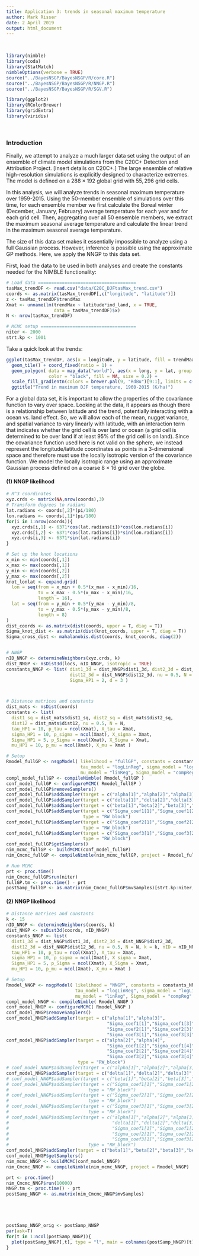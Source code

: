 ```yaml
---
title: Application 3: trends in seasonal maximum temperature
author: Mark Risser
date: 2 April 2019
output: html_document
---
```


\   

```r
library(nimble)
library(coda)
library(StatMatch)
nimbleOptions(verbose = TRUE)
source("../BayesNSGP/BayesNSGP/R/core.R")
source("../BayesNSGP/BayesNSGP/R/NNGP.R")
source("../BayesNSGP/BayesNSGP/R/SGV.R")

library(ggplot2)
library(RColorBrewer)
library(gridExtra)
library(viridis)

```

\   


### Introduction

Finally, we attempt to analyze a much larger data set using the output of an ensemble of climate model simulations from the C20C+ Detection and Attribution Project. [Insert details on C20C+.] The large ensemble of relative high-resolution simulations is explicitly designed to characterize extremes. The model is defined on a $288 \times 192$ global grid with $55,296$ grid cells.

In this analysis, we will analyze trends in seasonal maximum temperature over 1959-2015. Using the 50-member ensemble of simulations over this time, for each ensemble member we first calculate the Boreal winter (December, January, February) average temperature for each year and for each grid cell. Then, aggregating over all 50 ensemble members, we extract the maximum seasonal average temperature and calculate the linear trend in the maximum seasonal average temperature.

The size of this data set makes it essentially impossible to analyze using a full Gaussian process. However, inference is possible using the approximate GP methods. Here, we apply the NNGP to this data set.

First, load the data to be used in both analyses and create the constants needed for the NIMBLE functionality:

```r
# Load data =====================================
tasMax_trendDF <- read.csv("data/C20C_DJFtasMax_trend.csv")
coords <- as.matrix(tasMax_trendDF[,c("longitude", "latitude")])
z <- tasMax_trendDF$trendMax
Xmat <- unname(lm(trendMax ~ latitude*ind_land, x = TRUE, 
                  data = tasMax_trendDF)$x)
N <- nrow(tasMax_trendDF)

# MCMC setup ====================================
niter <- 2000
strt.kp <- 1001
```

Take a quick look at the trends:

```r
ggplot(tasMax_trendDF, aes(x = longitude, y = latitude, fill = trendMax)) +
  geom_tile() + coord_fixed(ratio = 1) +
  geom_polygon( data = map_data("world"), aes(x = long, y = lat, group = group),
                color = "black", fill = NA, size = 0.2) + 
  scale_fill_gradientn(colors = brewer.pal(9, "RdBu")[9:1], limits = c(-8,8)) +
  ggtitle("Trend in maximum DJF temperature, 1960-2015 (K/ha)")
```

For a global data set, it is important to allow the properties of the covariance function to vary over space. Looking at the data, it appears as though there is a relationship between latitude and the trend, potentially interacting with a ocean vs. land effect. So, we will allow each of the mean, nugget variance, and spatial variance to vary linearly with latitude, with an interaction term that indicates whether the grid cell is over land or ocean (a grid cell is determined to be over land if at least 95\% of the grid cell is on land). Since the covariance function used here is not valid on the sphere, we instead represent the longitude/latitude coordinates as points in a 3-dimensional space and therefore must use the locally isotropic version of the covariance function. We model the locally isotropic range using an approximate Gaussian process defined on a coarse 8 $\times$ 16 grid over the globe.

#### (1) NNGP likelihood

```r
# R^3 coordinates
xyz.crds <- matrix(NA,nrow(coords),3)
# Transform degrees to radians
lat.radians <- coords[,2]*(pi/180)
lon.radians <- coords[,1]*(pi/180)
for(i in 1:nrow(coords)){
  xyz.crds[i,1] <- 6371*cos(lat.radians[i])*cos(lon.radians[i])
  xyz.crds[i,2] <- 6371*cos(lat.radians[i])*sin(lon.radians[i])
  xyz.crds[i,3] <- 6371*sin(lat.radians[i])
}

# Set up the knot locations
x_min <- min(coords[,1])
x_max <- max(coords[,1])
y_min <- min(coords[,2])
y_max <- max(coords[,2])
knot_lonlat <- expand.grid(
  lon = seq(from = x_min + 0.5*(x_max - x_min)/16, 
            to = x_max - 0.5*(x_max - x_min)/16, 
            length = 16),
  lat = seq(from = y_min + 0.5*(y_max - y_min)/8, 
            to = y_max - 0.5*(y_max - y_min)/8, 
            length = 8)
)
dist_coords <- as.matrix(dist(coords, upper = T, diag = T))
Sigma_knot_dist <- as.matrix(dist(knot_coords, upper = T, diag = T))
Sigma_cross_dist <- mahalanobis.dist(coords, knot_coords, diag(2))


# NNGP
nID_NNGP <- determineNeighbors(xyz.crds, k)
dist_NNGP <- nsDist3d(locs, nID_NNGP, isotropic = TRUE)
constants_NNGP <- list( dist1_3d = dist_NNGP$dist1_3d, dist2_3d = dist_NNGP$dist2_3d, 
                        dist12_3d = dist_NNGP$dist12_3d, nu = 0.5, N = N, k = k, nID = nID_NNGP, 
                        Sigma_HP1 = 2, d = 3 )



# Distance matrices and constants
dist_mats <- nsDist(coords)
constants <- list( 
  dist1_sq = dist_mats$dist1_sq, dist2_sq = dist_mats$dist2_sq, 
  dist12 = dist_mats$dist12, nu = 0.5, N = N,
  tau_HP1 = 10, p_tau = ncol(Xmat), X_tau = Xmat,
  sigma_HP1 = 10, p_sigma = ncol(Xmat), X_sigma = Xmat,
  Sigma_HP1 = 5, p_Sigma = ncol(Xmat), X_Sigma = Xmat,
  mu_HP1 = 10, p_mu = ncol(Xmat), X_mu = Xmat )

# Setup
Rmodel_fullGP <- nsgpModel( likelihood = "fullGP", constants = constants, z = z,
                            tau_model = "logLinReg", sigma_model = "logLinReg", 
                            mu_model = "linReg", Sigma_model = "compReg" )
compl_model_fullGP <- compileNimble( Rmodel_fullGP )
conf_model_fullGP <- configureMCMC( Rmodel_fullGP )
conf_model_fullGP$removeSamplers()
conf_model_fullGP$addSampler(target = c("alpha[1]","alpha[2]","alpha[3]","alpha[4]"), type = "RW_block")
conf_model_fullGP$addSampler(target = c("delta[1]","delta[2]","delta[3]","delta[4]"), type = "RW_block")
conf_model_fullGP$addSampler(target = c("beta[1]","beta[2]","beta[3]","beta[4]"), type = "RW_block")
conf_model_fullGP$addSampler(target = c("Sigma_coef1[1]","Sigma_coef1[2]","Sigma_coef1[3]","Sigma_coef1[4]"), 
                             type = "RW_block")
conf_model_fullGP$addSampler(target = c("Sigma_coef2[1]","Sigma_coef2[2]","Sigma_coef2[3]","Sigma_coef2[4]"), 
                             type = "RW_block")
conf_model_fullGP$addSampler(target = c("Sigma_coef3[1]","Sigma_coef3[2]","Sigma_coef3[3]","Sigma_coef3[4]"), 
                             type = "RW_block")
conf_model_fullGP$getSamplers()
nim_mcmc_fullGP <- buildMCMC(conf_model_fullGP)
nim_Cmcmc_fullGP <- compileNimble(nim_mcmc_fullGP, project = Rmodel_fullGP)

# Run MCMC
prt <- proc.time()
nim_Cmcmc_fullGP$run(niter)
fullGP.tm <- proc.time() - prt
postSamp_fullGP <- as.matrix(nim_Cmcmc_fullGP$mvSamples)[strt.kp:niter,]

```

#### (2) NNGP likelihood

```r
# Distance matrices and constants
k <- 15
nID_NNGP <- determineNeighbors(coords, k)
dist_NNGP <- nsDist3d(coords, nID_NNGP)
constants_NNGP <- list( 
  dist1_3d = dist_NNGP$dist1_3d, dist2_3d = dist_NNGP$dist2_3d, 
  dist12_3d = dist_NNGP$dist12_3d, nu = 0.5, N = N, k = k, nID = nID_NNGP,
  tau_HP1 = 10, p_tau = ncol(Xmat), X_tau = Xmat,
  sigma_HP1 = 10, p_sigma = ncol(Xmat), X_sigma = Xmat,
  Sigma_HP1 = 5, p_Sigma = ncol(Xmat), X_Sigma = Xmat,
  mu_HP1 = 10, p_mu = ncol(Xmat), X_mu = Xmat )

# Setup
Rmodel_NNGP <- nsgpModel( likelihood = "NNGP", constants = constants_NNGP, z = z,
                          tau_model = "logLinReg", sigma_model = "logLinReg", 
                          mu_model = "linReg", Sigma_model = "compReg" )
compl_model_NNGP <- compileNimble( Rmodel_NNGP )
conf_model_NNGP <- configureMCMC( Rmodel_NNGP )
conf_model_NNGP$removeSamplers()
conf_model_NNGP$addSampler(target = c("alpha[1]","alpha[3]",
                                      "Sigma_coef1[1]","Sigma_coef1[3]",
                                      "Sigma_coef2[1]","Sigma_coef2[3]",
                                      "Sigma_coef3[1]","Sigma_coef3[3]"), type = "RW_block")
conf_model_NNGP$addSampler(target = c("alpha[2]","alpha[4]",
                                      "Sigma_coef1[2]","Sigma_coef1[4]",
                                      "Sigma_coef2[2]","Sigma_coef2[4]",
                                      "Sigma_coef3[2]","Sigma_coef3[4]"),
                           type = "RW_block")
# conf_model_NNGP$addSampler(target = c("alpha[1]","alpha[2]","alpha[3]","alpha[4]"), type = "RW_block")
conf_model_NNGP$addSampler(target = c("delta[1]","delta[2]","delta[3]","delta[4]"), type = "RW_block")
# conf_model_NNGP$addSampler(target = c("beta[1]","beta[2]","beta[3]","beta[4]"), type = "RW_block")
# conf_model_NNGP$addSampler(target = c("Sigma_coef1[1]","Sigma_coef1[2]","Sigma_coef1[3]","Sigma_coef1[4]"), 
#                              type = "RW_block")
# conf_model_NNGP$addSampler(target = c("Sigma_coef2[1]","Sigma_coef2[2]","Sigma_coef2[3]","Sigma_coef2[4]"), 
#                              type = "RW_block")
# conf_model_NNGP$addSampler(target = c("Sigma_coef3[1]","Sigma_coef3[2]","Sigma_coef3[3]","Sigma_coef3[4]"), 
#                              type = "RW_block")
# conf_model_NNGP$addSampler(target = c("alpha[1]","alpha[2]","alpha[3]","alpha[4]",
#                                       "delta[1]","delta[2]","delta[3]","delta[4]",
#                                       "Sigma_coef1[1]","Sigma_coef1[2]","Sigma_coef1[3]","Sigma_coef1[4]",
#                                       "Sigma_coef2[1]","Sigma_coef2[2]","Sigma_coef2[3]","Sigma_coef2[4]",
#                                       "Sigma_coef3[1]","Sigma_coef3[2]","Sigma_coef3[3]","Sigma_coef3[4]"), 
#                              type = "RW_block")
conf_model_NNGP$addSampler(target = c("beta[1]","beta[2]","beta[3]","beta[4]"), type = "RW_block")
conf_model_NNGP$getSamplers()
nim_mcmc_NNGP <- buildMCMC(conf_model_NNGP)
nim_Cmcmc_NNGP <- compileNimble(nim_mcmc_NNGP, project = Rmodel_NNGP)

prt <- proc.time()
nim_Cmcmc_NNGP$run(10000)
NNGP.tm <- proc.time() - prt
postSamp_NNGP <- as.matrix(nim_Cmcmc_NNGP$mvSamples)





postSamp_NNGP_orig <- postSamp_NNGP
par(ask=T)
for(t in 1:ncol(postSamp_NNGP)){
  plot(postSamp_NNGP[,t], type = "l", main = colnames(postSamp_NNGP)[t])
}




```



